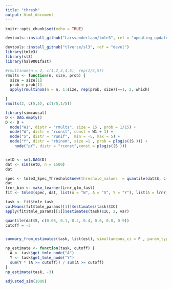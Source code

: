```yaml
---
title: "thresh"
output: html_document
---
```


```r
knitr::opts_chunk$set(echo = TRUE)
```

```r
devtools::install_github("Larsvanderlaan/tmle3", ref = "updating_updater")


```


```r
devtools::install_github("tlverse/sl3", ref = "devel")
library(tmle3)
library(sl3)
library(hal9001fast)
```



```r

#rmultinom(n = 2, c(1,2,3,4,5), rep(1/5,5))
rmults <- function(n, size, prob) {
  size = size[1]
  prob = prob[1]
  apply(rmultinom(n = n, 1:size, rep(prob, size))==1, 2, which)

}
rmults(2, c(5,5), c(1/5,1/5))
```

```r


library(simcausal)
D <- DAG.empty()
D <- D +
  node("W1", distr = "rmults", size = 15 , prob = 1/15) +
  node("W", distr = "rconst", const = W1 + 1) +
  node("S", distr = "runif",  min = -5, max = 5) +
  node("Y", distr = "rbinom", size =1 , prob = plogis((S ))) + 
    node("pY", distr = "rconst",const = plogis((S )))


setD <- set.DAG(D)
dat <- sim(setD, n = 1500)
dat

```


```r
spec <- tmle3_Spec_Threshold$new(threshold_values  = quantile(dat$S, c(0.05, 0.1, 0.2, 0.4, 0.6)))
dat
lrnr_bin <- make_learner(Lrnr_glm_fast)
fit <- tmle3(spec, dat, list(W = "W", A = "S", Y = "Y"), list(A = lrnr_bin, Y = lrnr_bin))
```


```r
task <- fit$tmle_task
colMeans(fit$tmle_params[[1]]$estimates(task)$IC)
apply(fit$tmle_params[[1]]$estimates(task)$IC, 2, var)
```









```r
quantile(dat$S, c(0.05, 0.1, 0.2, 0.4, 0.6, 0.8, 0.9))
cutoff = -3


summary_from_estimates(task, list(est), simultaneous_ci = F , param_types = "threshold")

np_estimate <- function(task, cutoff) {
  A <- task$get_tmle_node("A")
  Y <- task$get_tmle_node("Y")
  sum(Y * (A >= cutoff)) / sum(A >= cutoff)
}
np_estimate(task, -3)
```






```r

adjusted_sim(1000)
```




